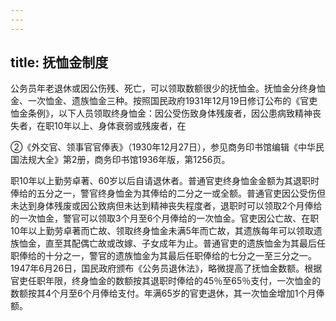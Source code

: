 ```yaml
---
---
---
```

title: 抚恤金制度
---



公务员年老退休或因公伤残、死亡，可以领取数额很少的抚恤金。抚恤金分终身恤金、一次恤金、遗族恤金三种。按照国民政府1931年12月19日修订公布的《官吏恤金条例》，以下人员领取终身恤金：因公受伤致身体残废者，因公患病致精神丧失者，在职10年以上、身体衰弱或残废者，在

②《外交官、领事官官俸表》（1930年12月27日），参见商务印书馆编辑《中华民国法规大全》第2册，商务印书馆1936年版，第1256页。

职10年以上勤劳卓著、60岁以后自请退休者。普通官吏终身恤金金额为其退职时俸给的五分之一，警官终身恤金为其俸给的二分之一或全额。普通官吏因公受伤但未达到身体残废或因公致病但未达到精神丧失程度者，退职时可以领取2个月俸给的一次恤金，警官可以领取3个月至6个月俸给的一次恤金。官吏因公亡故、在职10年以上勤劳卓著而亡故、领取终身恤金未满5年而亡故，其遗族每年可以领取遗族恤金，直至其配偶亡故或改嫁、子女成年为止。普通官吏的遗族恤金为其最后任职俸给的十分之一，警官的遗族恤金为其最后任职俸给的七分之一至三分之一。1947年6月26日，国民政府颁布《公务员退休法》，略微提高了抚恤金数额。根据官吏任职年限，终身恤金的数额按其退职时俸给的45％至65％支付，一次恤金的数额按其4个月至6个月俸给支付。年满65岁的官吏退休，其一次恤金增加1个月俸额。